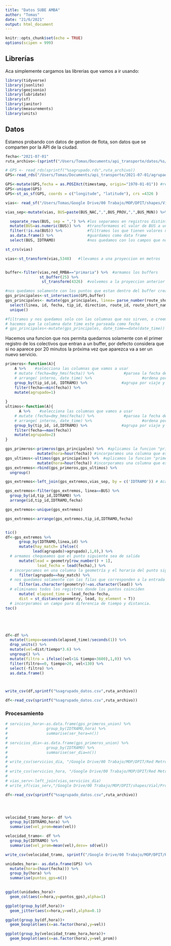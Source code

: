 ---
title: "Datos SUBE AMBA"
author: "Tomas"
date: "21/6/2021"
output: html_document
---

```{r setup, include=FALSE}
knitr::opts_chunk$set(echo = TRUE)
options(scipen = 999)
```

## Librerías


Aca simplemente cargamos las librerias que vamos a ir usando:

```{r librerias, include=FALSE}
library(tidyverse)
library(jsonlite)
library(geojsonio)
library(lubridate)
library(sf)
library(janitor)
library(measurements)
library(units)
```

## Datos

Estamos probando con datos de gestion de flota, son datos que se comparten por la API de la ciudad.
```{r datos, echo=FALSE}

fecha<-"2021-07-01"
ruta_archivo<-(sprintf("/Users/Tomas/Documents/api_transporte/datos/%s/", fecha))

# GPS <- read_rds(sprintf("%sagrupado.rds",ruta_archivo))
GPS<-read_rds("/Users/Tomas/Documents/api_transporte/2021-07-01/agrupado.rds")

GPS<-mutate(GPS,fecha = as.POSIXct(timestamp, origin="1970-01-01")) #reinterpretamos la fecha y hora del timestamp
GPS<-unique(GPS)
GPS<-st_as_sf(GPS, coords = c("longitude", "latitude"), crs =4326 )
```


```{r Vias principales}
vias<- read_sf("/Users/Tomas/Google Drive/00 Trabajo/MOP/DPIT/shapes/Vial/Propuesta Primaria/RedPrimariaDisuelta.geojson ")

vias_sep<-mutate(vias, BUS=paste(BUS_NAC,",",BUS_PROV,",",BUS_MUN)) %>% #agrupamos en un solo campo todos los buses

  separate_rows(BUS, sep = ",") %>% #los separamos en registros distintos 
  mutate(BUS=as.numeric(BUS)) %>%   #transformamos el valor de BUS a un numero
  filter(!is.na(BUS)) %>%           #filtramos los que tienen valores nulos
  as.data.frame() %>%               #guardamos como data frame
  select(BUS, IDTRAMO)              #nos quedamos con los campos que nos interesan.

st_crs(vias)

vias<-st_transform(vias,5348)   #llevamos a una proyeccion en metros


buffer<-filter(vias,red_RMBA=="primaria") %>%  #armamos los buffers
               st_buffer(25) %>% 
                st_transform(4326)  #volvemos a la proyeccion anterior

```
```{r}
#nos quedamos solamente con los puntos que estan dentro del buffer creado
gps_principales<-st_intersection(GPS,buffer)
gps_principales<- mutate(gps_principales, linea= parse_number(route_short_name)) %>% 
  select(linea, id, fecha, tip_id, direction, route_id, route_short_name, IDTRAMO) %>% 
  unique()

#filtramos y nos quedamos solo con las columnas que nos sirven, o creemos que nos puedan servir
# hacemos que la columna date time este parseada como fecha 
# gps_principales<-mutate(gps_principales, date_time==date(date_time))
```
Hacemos una funcion que nos permita quedarnos solamente con el primer registro de los colectivos que entran a un buffer, por defecto considera que si no aparece por 20 minutos la próxima vez que aparezca va a ser un nuevo servicio.

```{r funciones}

primeros<-function(A){
    A %>%    #selecciona las columnas que vamos a usar
    # mutate (fecha=dmy_hms(fecha)) %>%             #parsea la fecha de manera correcta
    # arrange( interno, date_time) %>%                      #ordena por numero de interno y por fecha
    group_by(tip_id,id, IDTRAMO) %>%               #agrupa por viaje y tramo
    filter(fecha==min(fecha)) %>% 
    mutate(agrupado=1)
  
}
ultimos<-function(A){
      A %>%    #selecciona las columnas que vamos a usar
    # mutate (fecha=dmy_hms(fecha)) %>%             #parsea la fecha de manera correcta
    # arrange( interno, date_time) %>%                      #ordena por numero de interno y por fecha
    group_by(tip_id, id,IDTRAMO) %>%               #agrupa por viaje y tramo
    filter(fecha==max(fecha))
    mutate(agrupado=2)
}

```








```{r}
gps_primeros<-primeros(gps_principales) %>%  #aplicamos la funcion "primeros"
              mutate(hora=hour(fecha)) #incorporamos una columna que es la hora
gps_ultimos<-ultimos(gps_principales) %>%  #aplicamos la funcion "primeros"
              mutate(hora=hour(fecha)) #incorporamos una columna que es la hora
gps_extremos<-rbind(gps_primeros,gps_ultimos) %>% 
  ungroup()

gps_extremos<-left_join(gps_extremos,vias_sep, by = c('IDTRAMO')) # Aca lo complicado unimos todos los puntos gps de un tramo con las posibles lineas del tramo, luego comparamos el campo BUS del tramos con el campo Linea del gps, si son el mismo me lo quedo. 

gps_extremos<-filter(gps_extremos, linea==BUS) %>% 
  group_by(id,tip_id,IDTRAMO) %>% 
  arrange(id,tip_id,IDTRAMO,fecha)

gps_extremos<-unique(gps_extremos) 

gps_extremos<-arrange(gps_extremos,tip_id,IDTRAMO,fecha)



```

```{r}

tic()
df<-gps_extremos %>%
      group_by(IDTRAMO,linea,id) %>% 
      mutate(hay_match= ifelse((
            lead(agrupado)>agrupado),1,0),) %>% 
  # armamos chequeamos que el punto siguiente sea de salida
      mutate(lead = geometry[row_number() + 1],
              lead_fecha = lead(fecha),) %>% 
  # incorporamos en una columna la geometría y el horario del punto siguiente
      filter(agrupado==hay_match) %>% 
  # nos quedamos solamente con las filas que corresponden a la entrada al buffer
      filter(as.character(geometry)!=as.character(lead)) %>%
  # eliminamos todos los registros donde los puntos coinciden
      mutate( elapsed_time = lead_fecha-fecha,
      dist = st_distance(geometry, lead, by_element = T))
  # incorporamos un campo para diferencia de tiempo y distancia.
toc()





df<-df %>%
  mutate(tiempo=seconds(elapsed_time)/seconds(1)) %>% 
  drop_units() %>% 
  mutate(vel=dist/tiempo*3.6) %>% 
  ungroup() %>% 
  mutate(filtro = ifelse((vel<1& tiempo>3600),1,0)) %>%  
  filter(filtro==0, tiempo>20, vel<130) %>% 
  select(-filtro) %>% 
  as.data.frame()



write_csv(df,sprintf("%sagrupado_datos.csv",ruta_archivo))

df<-read_csv(sprintf("%sagrupado_datos.csv",ruta_archivo))


```

### Procesamiento


```{r}
# servicios_hora<-as.data.frame(gps_primeros_union) %>% 
#                 group_by(IDTRAMO,hora) %>% 
#                 summarise(ser_hora=n())
# 
# servicios_dia<-as.data.frame(gps_primeros_union) %>% 
#                 group_by(IDTRAMO) %>% 
#                 summarise(ser_dia=n())
# 
# write_csv(servicios_dia, "/Google Drive/00 Trabajo/MOP/DPIT/Red Metropolitana de infra/ser_dia_tramos.csv")
# 
# write_csv(servicios_hora, "/Google Drive/00 Trabajo/MOP/DPIT/Red Metropolitana de infra/ser_hora_tramos.csv")
# 
# vias_serv<-left_join(vias,servicios_dia)
# write_sf(vias_serv,"/Google Drive/00 Trabajo/MOP/DPIT/shapes/Vial/Propuesta Primaria/PRIMARIA_TRAMOS_BUSES_/primaria_tramos_servicios.geojson")
```


```{r}
df<-read_csv(sprintf("%sagrupado_datos.csv",ruta_archivo))




velocidad_tramo_hora<- df %>% 
  group_by(IDTRAMO,hora) %>% 
  summarise(vel_prom=mean(vel))

velocidad_tramo<- df %>% 
  group_by(IDTRAMO) %>% 
  summarise(vel_prom=mean(vel),desv= sd(vel))

write_csv(velocidad_tramo, sprintf("/Google Drive/00 Trabajo/MOP/DPIT/Red Metropolitana de infra/velocidad_tramos_%s.csv",fecha))

unidades_hora<- as.data.frame(GPS) %>% 
  mutate(hora=(hour(fecha))) %>% 
  group_by(hora) %>% 
  summarise(puntos_gps=n())
  
```
```{r}
ggplot(unidades_hora)+
  geom_col(aes(x=hora,y=puntos_gps),alpha=1)
```
```{r}
ggplot(group_by(df,hora))+
  geom_jitter(aes(x=hora,y=vel),alpha=0.1)
```
```{r}
ggplot(group_by(df,hora))+
  geom_boxplot(aes(x=as.factor(hora),y=vel))
```
```{r}
ggplot(group_by(velocidad_tramo_hora,hora))+
  geom_boxplot(aes(x=as.factor(hora),y=vel_prom))
```

